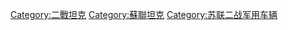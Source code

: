 {{Commonscat|World War II tanks of the Soviet Union}}
[[Category:二戰坦克|Category:二戰坦克]]
[[Category:蘇聯坦克|Category:蘇聯坦克]]
[[Category:苏联二战军用车辆|Category:苏联二战军用车辆]]